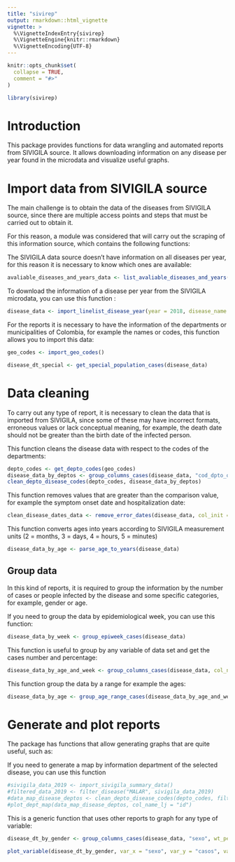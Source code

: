 ```yaml
---
title: "sivirep"
output: rmarkdown::html_vignette
vignette: >
  %\VignetteIndexEntry{sivirep}
  %\VignetteEngine{knitr::rmarkdown}
  %\VignetteEncoding{UTF-8}
---
```


```r
knitr::opts_chunk$set(
  collapse = TRUE,
  comment = "#>"
)
```

```r
library(sivirep)
```

# Introduction

This package provides functions for data wrangling and automated reports from SIVIGILA source. It allows downloading information on any disease per year found in the microdata and visualize useful graphs.

# Import data from SIVIGILA source

The main challenge is to obtain the data of the diseases from SIVIGILA source, since there are multiple access points and steps that must be carried out to obtain it.

For this reason, a module was considered that will carry out the scraping of this information source, which contains the following functions:

The SIVIGILA data source doesn't have information on all diseases per year, for this reason it is necessary to know which ones are available:

```r
avaliable_diseases_and_years_data <- list_avaliable_diseases_and_years()
```

To download the information of a disease per year from the SIVIGILA microdata, you can use this function :

```r
disease_data <- import_linelist_disease_year(year = 2018, disease_name = "DENGUE")
```

For the reports it is necessary to have the information of the departments or municipalities of Colombia, for example the names or codes, this function allows you to import this data:

```r
geo_codes <- import_geo_codes()
```

```r
disease_dt_special <- get_special_population_cases(disease_data)
```

# Data cleaning

To carry out any type of report, it is necessary to clean the data that is imported from SIVIGILA, since some of these may have incorrect formats, erroneous values or lack conceptual meaning, for example, the death date should not be greater than the birth date of the infected person.

This function cleans the disease data with respect to the codes of the departments:

```r
depto_codes <- get_depto_codes(geo_codes)
disease_data_by_deptos <- group_columns_cases(disease_data, "cod_dpto_o", wt_percentage = TRUE)
clean_depto_disease_codes(depto_codes, disease_data_by_deptos)
```

This function removes values that are greater than the comparison value, for example the symptom onset date and hospitalization date:

```r
clean_disease_dates_data <- remove_error_dates(disease_data, col_init = "INI_SI", col_cmp = "fec_hos")
```

This function converts ages into years according to SIVIGILA measurement units (2 = months, 3 = days, 4 = hours, 5 = minutes)

```r
disease_data_by_age <- parse_age_to_years(disease_data)
```

## Group data

In this kind of reports, it is required to group the information by the number of cases or people infected by the disease and some specific categories, for example, gender or age.

If you need to group the data by epidemiological week, you can use this function:

```r
disease_data_by_week <- group_epiweek_cases(disease_data)
```

This function is useful to group by any variable of data set and get the cases number and percentage:

```r
disease_data_by_age_and_week <- group_columns_cases(disease_data, col_names = c("edad", "semana"), wt_percentage = TRUE)
```

This function group the data by a range for example the ages:

```r
disease_data_by_age <- group_age_range_cases(disease_data_by_age_and_week, col_name = "edad", min_val = 5, max_val = 82, step = 5)
```

# Generate and plot reports

The package has functions that allow generating graphs that are quite useful, such as:

If you need to generate a map by information department of the selected disease, you can use this function

```r
#sivigila_data_2019 <- import_sivigila_summary_data()
#filtered_data_2019 <- filter_disease("MALAR", sivigila_data_2019)
#data_map_disease_deptos <- clean_depto_disease_codes(depto_codes, filtered_data_2019)
#plot_dept_map(data_map_disease_deptos, col_name_lj = "id")
```

This is a generic function that uses other reports to graph for any type of variable:

```r
disease_dt_by_gender <- group_columns_cases(disease_data, "sexo", wt_percentage = TRUE)

plot_variable(disease_dt_by_gender, var_x = "sexo", var_y = "casos", var_fill = "sexo", var_per = "porcentaje", label_x = "Gender", label_y = "Cases \n (Percentages)", scale_name = "Gender", scale_labels = c("Femenino", "Masculino"), diagram_title = "Cases by gender", legend_pos = "right", bar_wd = 0.6, text_sz = 4, show_val = TRUE)
```
